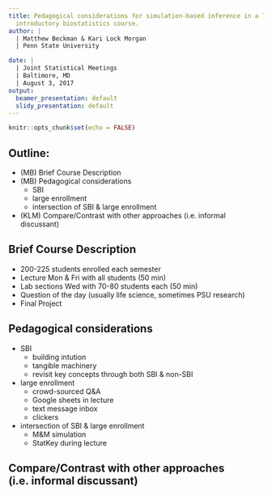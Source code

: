```yaml
---
title: Pedagogical considerations for simulation-based inference in a large-enrollment
  introductory biostatistics course.
author: |
  | Matthew Beckman & Kari Lock Morgan
  | Penn State University

date: |
  | Joint Statistical Meetings
  | Baltimore, MD
  | August 3, 2017
output:
  beamer_presentation: default
  slidy_presentation: default
---
```


```r
knitr::opts_chunk$set(echo = FALSE)
```

## Outline: 

- (MB) Brief Course Description
- (MB) Pedagogical considerations
    - SBI
    - large enrollment
    - intersection of SBI & large enrollment
- (KLM) Compare/Contrast with other approaches (i.e. informal discussant)


## Brief Course Description  

- 200-225 students enrolled each semester
- Lecture Mon & Fri with all students (50 min)
- Lab sections Wed with 70-80 students each (50 min)
- Question of the day (usually life science, sometimes PSU research)
- Final Project

## Pedagogical considerations

- SBI
    - building intution
    - tangible machinery
    - revisit key concepts through both SBI & non-SBI
- large enrollment
    - crowd-sourced Q&A
    - Google sheets in lecture
    - text message inbox
    - clickers
- intersection of SBI & large enrollment
    - M&M simulation 
    - StatKey during lecture

## Compare/Contrast with other approaches (i.e. informal discussant)



